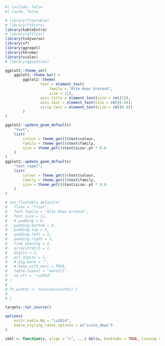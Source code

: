 <!-- Include at the start of every chapter -->

```r
#| include: false
#| cache: false

# library(flextable)
# library(ftExtra)
library(kableExtra)
# library(officer)
library(tidyverse)
library(sf)
library(ggrepel)
library(khroma)
library(scales)
# library(ggspatial)

ggplot2::theme_set(
	ggplot2::theme_bw() +
		ggplot2::theme(
				text = element_text(
					family = "Alte Haas Grotesk",
					size = 11),
				axis.title = element_text(size = rel(1)),
				axis.text = element_text(size = rel(0.8)),
				strip.text = element_text(size = rel(0.9))
		)
)

ggplot2::update_geom_defaults(
	"text",
	list(
		colour = theme_get()$text$colour,
		family = theme_get()$text$family,
		size = theme_get()$text$size/.pt * 0.8
	)
)
ggplot2::update_geom_defaults(
	"text_repel",
	list(
		colour = theme_get()$text$colour,
		family = theme_get()$text$family,
		size = theme_get()$text$size/.pt * 0.8
	)
)

# set_flextable_defaults(
# 	float = "float",
# 	font.family = "Alte Haas Grotesk",
# 	font.size = 11,
# 	# padding = 0,
# 	padding.bottom = 3,
# 	padding.top = 3,
# 	padding.left = 5,
# 	padding.right = 5,
# 	line_spacing = 1,
# 	arraystretch = 1,
# 	digits = 2,
# 	pct_digits = 1,
# 	# big.mark = "",
# 	# keep_with_next = TRUE,
# 	table.layout = "autofit",
# 	na_str = "\u2014"
# )
# 
# ft_widths <- function(widths) {
# 	
# }

targets::tar_source()

options(
	knitr.kable.NA = "\u2014",
	kable_styling_latex_options = c("scale_down")
)

skbl <- function(x, align = "c", ...) kbl(x, booktabs = TRUE, linesep = "", align = align, ...)

```
